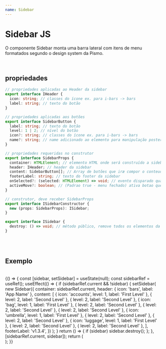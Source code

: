 ```yaml
---
name: Sidebar
---
```



# Sidebar JS

O componente Sidebar monta uma barra lateral com itens de menu formatados segundo o design system da Pismo.

<br />

## propriedades

```typescript
// propriedades aplicadas ao Header da sidebar
export interface IHeader {
  icon: string; // classes do ícone ex. para i-bars -> bars
  label: string; // texto do botão
}

// propriedades aplicadas aos botões
export interface SidebarButton {
  label: string; // texto do botão
  level: 1 | 2; // nível do botão
  icon?: string; // classes do ícone ex. para i-bars -> bars
  name?: string; // name adicionado ao elemento para manipulação posterior
}

// propriedades requeridas no construtor
export interface SidebarProps {
  container: HTMLElement; // elemento HTML onde será construído a sidebar
  header: IHeader; // header da sidebar
  content: SidebarButton[]; // Array de botões que iræ compor o conteudo da sidebar
  footerLabel: string; // texto do footer da sidebar
  onSelected?: (selected: HTMLElement) => void; // evento disparado quando um botão é selecionado, envia o html do botão como argumento
  activeMove?: boolean; // (Padrao true - menu fechado) ativa botao que permite menu expandir
}

// construtor, deve receber SidebarProps
export interface ISidebarConstructor {
  new (props: SidebarProps): ISidebar;
}

export interface ISidebar {
  destroy: () => void; // método público, remove todos os elementos da página
}
```

<br />
<br />

## Exemplo

<br />

<Playground>
  {() => {
    const [sidebar, setSidebar] = useState(null);
    const sidebarRef = useRef();
    useEffect(() => {
      if (sidebarRef.current && !sidebar) {
        setSidebar(
          new Sidebar({
            container: sidebarRef.current,
            header: { icon: 'bars', label: 'App Name' },
            content: [
              { icon: 'accounts', level: 1, label: 'First Level' },
              { level: 2, label: 'Second Level' },
              { level: 2, label: 'Second Level' },
              { icon: 'bag', level: 1, label: 'First Level' },
              { level: 2, label: 'Second Level' },
              { level: 2, label: 'Second Level' },
              { level: 2, label: 'Second Level' },
              { icon: 'umbrella', level: 1, label: 'First Level' },
              { level: 2, label: 'Second Level' },
              { level: 2, label: 'Second Level' },
              { icon: 'luggage', level: 1, label: 'First Level' },
              { level: 2, label: 'Second Level' },
              { level: 2, label: 'Second Level' },
            ],
            footerLabel: 'v1.3.4',
          })
        );
      }
      return () => {
        if (sidebar) sidebar.destroy();
      };
    }, [sidebarRef.current, sidebar]);
    return (
      <div className="tw-flex tw-h-screen">
        <div ref={sidebarRef}></div>
      </div>
    );
  }}
</Playground>
